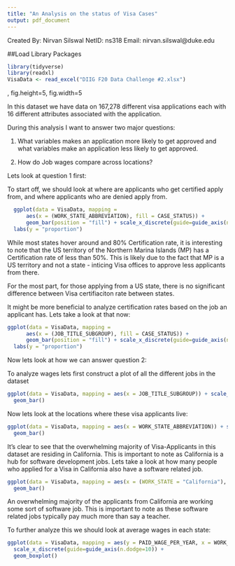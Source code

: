 ```yaml
---
title: "An Analysis on the status of Visa Cases"
output: pdf_document
---
```


Created By: Nirvan Silswal 
NetID: ns318
Email: nirvan.silswal@duke.edu

##Load Library Packages

```r
library(tidyverse)
library(readxl)
VisaData <- read_excel("DIIG F20 Data Challenge #2.xlsx")

```
, fig.height=5, fig.width=5


In this dataset we have data on 167,278 different visa applications each with 16 different attributes associated with the application. 

During this analysis I want to answer two major questions:

1. What variables makes an application more likely to get approved and what variables make an application less likely to get approved. 

2. How do Job wages compare across locations?


Lets look at question 1 first:

To start off, we should look at where are applicants who get certified apply from, and where applicants who are denied apply from.

```r
 
  ggplot(data = VisaData, mapping = 
      aes(x = (WORK_STATE_ABBREVIATION), fill = CASE_STATUS)) +   
      geom_bar(position = "fill") + scale_x_discrete(guide=guide_axis(n.dodge=10))
  labs(y = "proportion")

```
While most states hover around and 80% Certification rate, it is interesting to note that the US territory of the Northern Marina Islands (MP) has a Certification rate of less than 50%. This is likely due to the fact that MP is a US territory and not a state - inticing Visa offices to approve less applicants from there.

For the most part, for those applying from a US state, there is no significant difference between Visa certifiaciton rate between states.

It might be more beneficial to analyze certification rates based on the job an applicant has. Lets take a look at that now:

```r

ggplot(data = VisaData, mapping = 
      aes(x = (JOB_TITLE_SUBGROUP), fill = CASE_STATUS)) +   
      geom_bar(position = "fill") + scale_x_discrete(guide=guide_axis(n.dodge=10))
  labs(y = "proportion")

```



Now lets look at how we can answer question 2:

To analyze wages lets first construct a plot of all the different jobs in the dataset

```r
ggplot(data = VisaData, mapping = aes(x = JOB_TITLE_SUBGROUP)) + scale_x_discrete(guide=guide_axis(n.dodge=2)) +
  geom_bar()
```

Now lets look at the locations where these visa applicants live:

```r
ggplot(data = VisaData, mapping = aes(x = WORK_STATE_ABBREVIATION)) + scale_x_discrete(guide=guide_axis(n.dodge=10)) +
  geom_bar()

```


It's clear to see that the overwhelming majority of Visa-Applicants in this dataset are residing in California.
This is important to note as California is a hub for software development jobs. Lets take a look at how many people who applied for a Visa in California also have a software related job.

```r
ggplot(data = VisaData, mapping = aes(x = (WORK_STATE = "California"), fill = JOB_TITLE_SUBGROUP)) + scale_x_discrete(guide=guide_axis(n.dodge=10)) +
  geom_bar()
```

An overwhelming majority of the applicants from California are working some sort of software job. This is important to note as these software related jobs typically pay much more than say a teacher. 

To further analyze this we should look at average wages in each state:

```r
ggplot(data = VisaData, mapping = aes(y = PAID_WAGE_PER_YEAR, x = WORK_STATE_ABBREVIATION)) +
  scale_x_discrete(guide=guide_axis(n.dodge=10)) +
  geom_boxplot()
```















